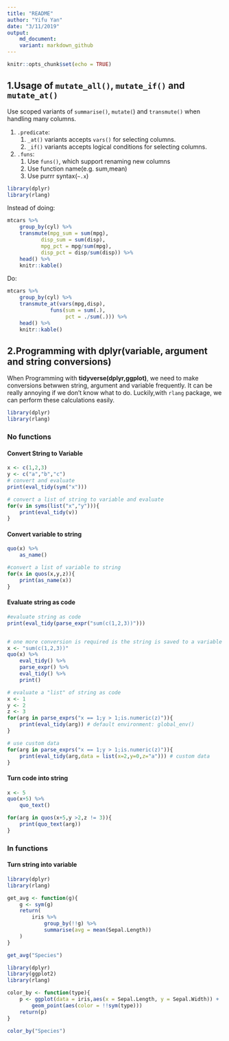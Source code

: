 ```yaml
---
title: "README"
author: "Yifu Yan"
date: "3/11/2019"
output: 
    md_document:
    variant: markdown_github
---
```


```r
knitr::opts_chunk$set(echo = TRUE)
```


## 1.Usage of `mutate_all()`, `mutate_if()` and `mutate_at()`

Use scoped variants of `summarise()`, `mutate(`) and `transmute()` when handling many columns. 

1. `.predicate`:
    1. `_at()` variants accepts `vars()` for selecting columns.
    1. `_if()` variants accepts logical conditions for selecting columns.
1. `.funs`:
    1. Use `funs()`, which support renaming new columns
    2. Use function name(e.g. sum,mean)
    3. Use purrr syntax(`~.x`)

```r
library(dplyr)
library(rlang)
```


Instead of doing:

```r
mtcars %>%
    group_by(cyl) %>%
    transmute(mpg_sum = sum(mpg),
           disp_sum = sum(disp),
           mpg_pct = mpg/sum(mpg),
           disp_pct = disp/sum(disp)) %>%
    head() %>%
    knitr::kable()
```


Do:

```r
mtcars %>%
    group_by(cyl) %>%
    transmute_at(vars(mpg,disp),
              funs(sum = sum(.),
                   pct = ./sum(.))) %>%
    head() %>%
    knitr::kable()
```

## 2.Programming with dplyr(variable, argument and string conversions)

When Programming with **tidyverse(dplyr,ggplot)**, we need to make conversions betwwen string, argument and variable frequently. It can be really annoying if we don't know what to do. Luckily,with `rlang` package, we can perform these calculations easily.

```r
library(dplyr)
library(rlang)
```

### No functions

#### Convert String to Variable

```r
x <- c(1,2,3) 
y <- c("a","b","c")
# convert and evaluate
print(eval_tidy(sym("x")))

# convert a list of string to variable and evaluate
for(v in syms(list("x","y"))){
    print(eval_tidy(v))
}
```

#### Convert variable to string

```r
quo(x) %>%
    as_name()

#convert a list of variable to string
for(x in quos(x,y,z)){
    print(as_name(x))
}
```

#### Evaluate string as code
```r
#evaluate string as code
print(eval_tidy(parse_expr("sum(c(1,2,3))")))


# one more conversion is required is the string is saved to a variable
x <- "sum(c(1,2,3))"
quo(x) %>%
    eval_tidy() %>%
    parse_expr() %>%
    eval_tidy() %>%
    print()

# evaluate a "list" of string as code
x <- 1
y <- 2
z <- 3
for(arg in parse_exprs("x == 1;y > 1;is.numeric(z)")){
    print(eval_tidy(arg)) # default environment: global_env()
}

# use custom data
for(arg in parse_exprs("x == 1;y > 1;is.numeric(z)")){
    print(eval_tidy(arg,data = list(x=2,y=0,z="a"))) # custom data
}

```

#### Turn code into string

```r
x <- 5
quo(x+5) %>% 
    quo_text()

for(arg in quos(x+5,y >2,z != 3)){
    print(quo_text(arg))
}
```



### In functions

#### Turn string into variable

```r
library(dplyr)
library(rlang)

get_avg <- function(g){
    g <- sym(g)
    return(
        iris %>%
            group_by(!!g) %>%
            summarise(avg = mean(Sepal.Length))
    )
}

get_avg("Species")
```


```r
library(dplyr)
library(ggplot2)
library(rlang)

color_by <- function(type){
    p <- ggplot(data = iris,aes(x = Sepal.Length, y = Sepal.Width)) +
        geom_point(aes(color = !!sym(type)))
    return(p)
}

color_by("Species")
```